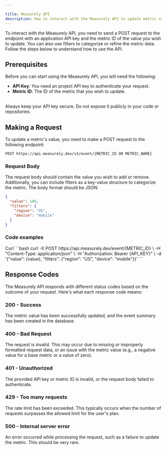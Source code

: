 ```yaml
---

title: Measurely API
description: How to interact with the Measurely API to update metric values.
---
```


To interact with the Measurely API, you need to send a POST request to the endpoint with an application API key and the metric ID of the value you wish to update. You can also use filters to categorize or refine the metric data. Follow the steps below to understand how to use the API.

## Prerequisites

Before you can start using the Measurely API, you will need the following:

- **API Key**: You need an project API key to authenticate your request.
- **Metric ID**: The ID of the metric that you wish to update.

<br />

<Note title='Remember' type='warning'>
  Always keep your API key secure. Do not expose it publicly in your code or
  repositories.
</Note>

## Making a Request

To update a metric's value, you need to make a POST request to the following endpoint:

```
POST https://api.measurely.dev/v1/event/{METRIC_ID OR METRIC_NAME}
```

### Request Body

The request body should contain the value you wish to add or remove. Additionally, you can include filters as a key-value structure to categorize the metric. The body format should be JSON:

```json
{
  "value": 100,
  "filters": {
    "region": "US",
    "device": "mobile"
  }
}
```

### Code examples

<Tabs defaultValue="curl" className="pt-5 pb-1">
  <TabsList>
    <TabsTrigger value="curl">Curl</TabsTrigger>
  </TabsList>
  <TabsContent value="curl">
    ```bash
    curl -X POST https://api.measurely.dev/event/{METRIC_ID} \
      -H "Content-Type: application/json" \
      -H "Authorization: Bearer {API_KEY}" \
      -d '{"value": {value}, "filters": {"region": "US", "device": "mobile"}}'
    ```
  </TabsContent>
</Tabs>

## Response Codes

The Measurely API responds with different status codes based on the outcome of your request. Here's what each response code means:

### 200 - Success

The metric value has been successfully updated, and the event summary has been created in the database.

### 400 - Bad Request

The request is invalid. This may occur due to missing or improperly formatted request data, or an issue with the metric value (e.g., a negative value for a base metric or a value of zero).

### 401 - Unauthorized

The provided API key or metric ID is invalid, or the request body failed to authenticate.

### 429 - Too many requests

The rate limit has been exceeded. This typically occurs when the number of requests surpasses the allowed limit for the user's plan.

### 500 - Internal server error

An error occurred while processing the request, such as a failure to update the metric. This should be very rare.

